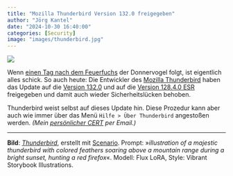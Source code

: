 ```yaml
---
title: "Mozilla Thunderbird Version 132.0 freigegeben"
author: "Jörg Kantel"
date: "2024-10-30 16:40:00"
categories: [Security]
image: "images/thunderbird.jpg"
---
```


[![](images/thunderbird-b.jpg)](https://www.flickr.com/photos/schockwellenreiter/54104949751/)

Wenn [einen Tag nach dem Feuerfuchs](https://kantel.github.io/posts/2024102901_firefox_update/) der Donnervogel folgt, ist eigentlich alles schick. So auch heute: Die Entwickler des [Mozilla Thunderbird](http://www.mozillamessaging.com/) haben das Update auf die [Version 132.0](https://www.thunderbird.net/en-US/thunderbird/132.0/releasenotes/) und auf die [Version 128.4.0 ESR](https://www.thunderbird.net/en-US/thunderbird/128.4.0esr/releasenotes/) freigegeben und damit auch wieder Sicherheitslücken behoben.

Thunderbird weist selbst auf dieses Update hin. Diese Prozedur kann aber auch wie immer über das Menü `Hilfe > Über Thunderbird` angestoßen werden. *(Mein [persönlicher CERT](https://wwwuser.gwdguser.de/~mreiman1/) per Email.)*

---

**Bild**: *[Thunderbird](https://www.flickr.com/photos/schockwellenreiter/54104949751/)*, erstellt mit [Scenario](http://cognitiones.kantel-chaos-team.de/technikgeschichte/rechnerundnetze/scenario.html). Prompt: »*illustration of a majestic thunderbird with colored feathers soaring above a mountain range during a bright sunset, hunting a red firefox*«. Modell: Flux LoRA, Style: Vibrant Storybook Illustrations.